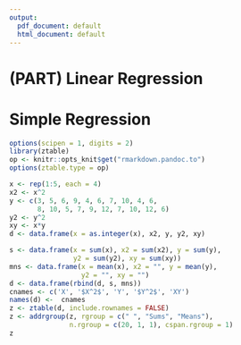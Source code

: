 ```yaml
---
output:
  pdf_document: default
  html_document: default
---
```


# (PART) Linear Regression {-}

# Simple Regression

```r
options(scipen = 1, digits = 2)
library(ztable)
op <- knitr::opts_knit$get("rmarkdown.pandoc.to")
options(ztable.type = op)
```


```r
x <- rep(1:5, each = 4)
x2 <- x^2
y <- c(3, 5, 6, 9, 4, 6, 7, 10, 4, 6, 
       8, 10, 5, 7, 9, 12, 7, 10, 12, 6)
y2 <- y^2
xy <- x*y
d <- data.frame(x = as.integer(x), x2, y, y2, xy)

s <- data.frame(x = sum(x), x2 = sum(x2), y = sum(y), 
                y2 = sum(y2), xy = sum(xy))
mns <- data.frame(x = mean(x), x2 = "", y = mean(y),
                  y2 = "", xy = "")
d <- data.frame(rbind(d, s, mns))
cnames <- c('X', '$X^2$', 'Y', '$Y^2$', 'XY')
names(d) <-  cnames
z <- ztable(d, include.rownames = FALSE)
z <- addrgroup(z, rgroup = c(" ", "Sums", "Means"),
               n.rgroup = c(20, 1, 1), cspan.rgroup = 1)
z
```

